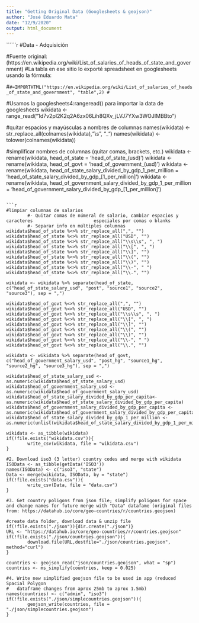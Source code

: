 ```yaml
---
title: "Getting Original Data (Googlesheets & geojson)"
author: "José Eduardo Mata"
date: "12/9/2020"
output: html_document
---
```


``````r
#Data - Adquisición 

#Fuente original: (https://en.wikipedia.org/wiki/List_of_salaries_of_heads_of_state_and_government)
#La tabla en ese sitio lo exporté spreadsheet en googlesheets usando la fórmula:

#```
#=IMPORTHTML("https://en.wikipedia.org/wiki/List_of_salaries_of_heads_of_state_and_government", "table",2)
#```


#Usamos la googlesheets4:rangeread() para importar la data de googlesheets
wikidata <- range_read("1d7v2pI2K2q2A6zx06Lih8QXv_jLVJ7YXw3WOJIMBBto")

#quitar espacios y mayúsculas a nombres de columnas
names(wikidata) <- str_replace_all(colnames(wikidata),"\\s", "_")
names(wikidata) <- tolower(colnames(wikidata))

#simplificar nombres de columnas (quitar comas, brackets, etc.)
wikidata <- rename(wikidata, head_of_state = 'head_of_state_(usd)')
wikidata <- rename(wikidata, head_of_govt = 'head_of_government_(usd)')
wikidata <- rename(wikidata, head_of_state_salary_divided_by_gdp_1_per_million = 'head_of_state_salary_divided_by_gdp_[1_per_million]')
wikidata <- rename(wikidata, head_of_government_salary_divided_by_gdp_1_per_million = 'head_of_government_salary_divided_by_gdp_[1_per_million]')
```

```r
#limpiar columnas de salarios
        #- Quitar comas de númeral de salario, cambiar espacios y caracteres                       especiales por comas o blanks
        #- Separar info en múltiples columnas 
wikidata$head_of_state %<>% str_replace_all(",", "")
wikidata$head_of_state %<>% str_replace_all("USD", "")
wikidata$head_of_state %<>% str_replace_all("\\s\\s", ", ")
wikidata$head_of_state %<>% str_replace_all("\\[", ", ")
wikidata$head_of_state %<>% str_replace_all("\\]", "")
wikidata$head_of_state %<>% str_replace_all("\\(", "")
wikidata$head_of_state %<>% str_replace_all("\\)", "")
wikidata$head_of_state %<>% str_replace_all("\\-", " ")
wikidata$head_of_state %<>% str_replace_all("\\.", "")

wikidata <- wikidata %>% separate(head_of_state, c("head_of_state_salary_usd", "post", "source1", "source2", "source3"), sep = ",")

wikidata$head_of_govt %<>% str_replace_all(",", "")
wikidata$head_of_govt %<>% str_replace_all("USD", "")
wikidata$head_of_govt %<>% str_replace_all("\\s\\s", ", ")
wikidata$head_of_govt %<>% str_replace_all("\\[", ", ")
wikidata$head_of_govt %<>% str_replace_all("\\]", "")
wikidata$head_of_govt %<>% str_replace_all("\\(", "")
wikidata$head_of_govt %<>% str_replace_all("\\)", "")
wikidata$head_of_govt %<>% str_replace_all("\\-", " ")
wikidata$head_of_govt %<>% str_replace_all("\\.", "")

wikidata <- wikidata %>% separate(head_of_govt, c("head_of_government_salary_usd", "post_hg", "source1_hg", "source2_hg", "source3_hg"), sep = ",")

wikidata$head_of_state_salary_usd <- as.numeric(wikidata$head_of_state_salary_usd)
wikidata$head_of_government_salary_usd <- as.numeric(wikidata$head_of_government_salary_usd)
wikidata$head_of_state_salary_divided_by_gdp_per_capita<- as.numeric(wikidata$head_of_state_salary_divided_by_gdp_per_capita)
wikidata$head_of_government_salary_divided_by_gdp_per_capita <- as.numeric(wikidata$head_of_government_salary_divided_by_gdp_per_capita)
wikidata$head_of_state_salary_divided_by_gdp_1_per_million <- as.numeric(unlist(wikidata$head_of_state_salary_divided_by_gdp_1_per_million[[1]]))

wikidata <- as_tibble(wikidata)
if(!file.exists("wikidata.csv")){
        write_csv(wikidata, file = "wikidata.csv")
}

#2. Download iso3 (3 letter) country codes and merge with wikidata
ISOData <- as_tibble(getData('ISO3'))
names(ISOData) <- c("iso3", "state")
Data <- merge(wikidata, ISOData, by = "state")
if(!file.exists("data.csv")){
        write_csv(Data, file = "data.csv")
}

#3. Get country poligons from json file; simplify poligons for space and change names for future merge with "Data" datafame (original files from: https://datahub.io/core/geo-countries/r/countries.geojson)

#create data folder, download data & unzip file 
if(!file.exists("./json")){dir.create("./json")}
URL <- "https://datahub.io/core/geo-countries/r/countries.geojson"
if(!file.exists("./json/countries.geojson")){
        download.file(URL,destfile="./json/countries.geojson", method="curl")
}

countries <- geojson_read("json/countries.geojson", what = "sp")
countries <- ms_simplify(countries, keep = 0.025)

#4. Write new simplified geojson file to be used in app (reduced Spacial Polygon
#   dataframe changes from aprox 25mb to aprox 1.5mb)
names(countries) <- c("admin", "iso3")
if(!file.exists("./json/simplecountries.geojson")){
        geojson_write(countries, file = "./json/simplecountries.geojson")
}
```